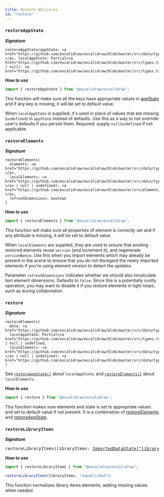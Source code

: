 ```yaml
---
title: Restore Utilities
id: "restore"
---
```


### `restoreAppState`

**_Signature_**

```tsx
restoreAppState(appState: <a href="https://github.com/excalidraw/excalidraw/blob/master/src/data/types.ts#L17">ImportedDataState["appState"]</a>, localAppState: Partial<<a href="https://github.com/excalidraw/excalidraw/blob/master/src/types.ts#L79">AppState</a>> | null): <a href="https://github.com/excalidraw/excalidraw/blob/master/src/types.ts#L79">AppState</a>
```

**_How to use_**

```js
import { restoreAppState } from "@excalidraw/excalidraw";
```

This function will make sure all the keys have appropriate values in [appState](https://github.com/excalidraw/excalidraw/blob/master/src/types.ts#L79) and if any key is missing, it will be set to default value.

When `localAppState` is supplied, it's used in place of values that are missing (`undefined`) in `appState` instead of defaults. Use this as a way to not override user's defaults if you persist them. Required: supply `null`/`undefined` if not applicable.

### `restoreElements`

**_Signature_**

```tsx
restoreElements(
  elements: <a href="https://github.com/excalidraw/excalidraw/blob/master/src/data/types.ts#L16">ImportedDataState["elements"]</a>,
  localElements: <a href="https://github.com/excalidraw/excalidraw/blob/master/src/data/types.ts#L16">ExcalidrawElement[]</a> | null | undefined): <a href="https://github.com/excalidraw/excalidraw/blob/master/src/element/types.ts#L114">ExcalidrawElement[]</a>,
  refreshDimensions: boolean
)
```

**_How to use_**

```js
import { restoreElements } from "@excalidraw/excalidraw";
```

This function will make sure all properties of element is correctly set and if any attribute is missing, it will be set to default value.

When `localElements` are supplied, they are used to ensure that existing restored elements reuse `version` (and increment it), and regenerate `versionNonce`. Use this when you import elements which may already be present in the scene to ensure that you do not disregard the newly imported elements if you're using element version to detect the updates.

Parameter `refreshDimensions` indicates whether we should also recalculate text element dimensions. Defaults to `false`. Since this is a potentially costly operation, you may want to disable it if you restore elements in tight loops, such as during collaboration.

### `restore`

**_Signature_**

```tsx
restoreElements(
  data: <a href="https://github.com/excalidraw/excalidraw/blob/master/src/data/types.ts#L12">ImportedDataState</a>,
  localAppState: Partial<<a href="https://github.com/excalidraw/excalidraw/blob/master/src/types.ts#L79">AppState</a>> | null | undefined,
  localElements: <a href="https://github.com/excalidraw/excalidraw/blob/master/src/data/types.ts#L16">ExcalidrawElement[]</a> | null | undefined): <a href="https://github.com/excalidraw/excalidraw/blob/master/src/data/types.ts#L4">DataState</a>
)
```

See [`restoreAppState()`](https://github.com/excalidraw/excalidraw/blob/master/src/packages/excalidraw/README.md#restoreAppState) about `localAppState`, and [`restoreElements()`](https://github.com/excalidraw/excalidraw/blob/master/src/packages/excalidraw/README.md#restoreElements) about `localElements`.

**_How to use_**

```js
import { restore } from "@excalidraw/excalidraw";
```

This function makes sure elements and state is set to appropriate values and set to default value if not present. It is a combination of [restoreElements](#restoreelements) and [restoreAppState](#restoreappstate).

### `restoreLibraryItems`

**_Signature_**

<pre>
restoreLibraryItems(libraryItems: <a href="https://github.com/excalidraw/excalidraw/blob/master/src/data/types.ts#L22">ImportedDataState["libraryItems"]</a>, defaultStatus: "published" | "unpublished")
</pre>

**_How to use_**

```js
import { restoreLibraryItems } from "@excalidraw/excalidraw";

restoreLibraryItems(libraryItems, "unpublished");
```

This function normalizes library items elements, adding missing values when needed.
